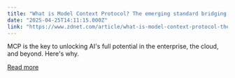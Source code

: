 ```yaml
---
title: "What is Model Context Protocol? The emerging standard bridging AI and data, explained"
date: "2025-04-25T14:11:15.000Z"
link: "https://www.zdnet.com/article/what-is-model-context-protocol-the-emerging-standard-bridging-ai-and-data-explained/"
---
```


MCP is the key to unlocking AI's full potential in the enterprise, the cloud, and beyond. Here's why.

[Read more](https://www.zdnet.com/article/what-is-model-context-protocol-the-emerging-standard-bridging-ai-and-data-explained/)
